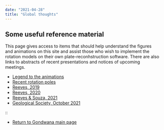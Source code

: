 ```yaml
---
date: "2021-04-28"
title: "Global thoughts"
---
```


## Some useful reference material

This page gives access to items that should help understand the figures and animations on this site and assist those who wish to implement the rotation models on their own
plate-reconhstruction software. There are also links to abstracts of recent presentations and notices of upcoming meetings.

* [Legend to the animations](../legend-to-the-anims)
* [Recent rotation poles](../latest-rotation)
* [Reeves, 2019](../../gondwana)
* [Reeves, 2020](../../gondwana)
* [Reeves & Souza, 2021](../../gondwana)
* [Geological Society, October 2021](../south-atlantic-poster)

::

* [Return to Gondwana main page](../../gondwana)
